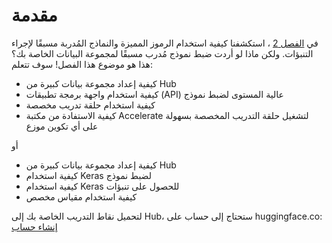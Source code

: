 # مقدمة 

في [الفصل 2](/course/chapter2) ، استكشفنا كيفية استخدام الرموز المميزة والنماذج المُدربة مسبقًا لإجراء التنبؤات. ولكن ماذا لو أردت ضبط نموذج مُدرب مسبقًا لمجموعة البيانات الخاصة بك؟ هذا هو موضوع هذا الفصل! سوف تتعلم: 

* كيفية إعداد مجموعة بيانات كبيرة من Hub
* كيفية استخدام واجهة برمجة تطبيقات (API) عالية المستوى لضبط نموذج
* كيفية استخدام حلقة تدريب مخصصة
* كيفية الاستفادة من مكتبة Accelerate لتشغيل حلقة التدريب المخصصة بسهولة على أي تكوين موزع 

أو 

* كيفية إعداد مجموعة بيانات كبيرة من Hub
* كيفية استخدام Keras لضبط نموذج
* كيفية استخدام Keras للحصول على تنبؤات
* كيفية استخدام مقياس مخصص 

لتحميل نقاط التدريب الخاصة بك إلى Hub، ستحتاج إلى حساب على huggingface.co: [إنشاء حساب](https://huggingface.co/join)